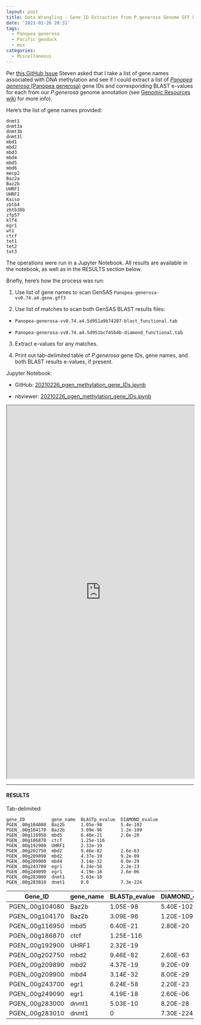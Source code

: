 ```yaml
---
layout: post
title: Data Wrangling - Gene ID Extraction from P.generosa Genome GFF Using Methylation Machinery List
date: '2021-02-26 20:31'
tags:
  - Panopea generosa
  - Pacific geoduck
  - mox
categories:
  - Miscellaneous
---
```

Per [this GitHub Issue](https://github.com/RobertsLab/resources/issues/1116) Steven asked that I take a list of gene names associated with DNA methylation and see if I could extract a list of [_Panopea generosa_ (Panopea generosa)](http://en.wikipedia.org/wiki/Geoduck) gene IDs and corresponding BLAST e-values for each from our _P.generosa_ genome annotation (see [Genomic Resources wiki](https://github.com/RobertsLab/resources/wiki/Genomic-Resources) for more info).

Here's the list of gene names provided:

```
dnmt1
dnmt3a
dnmt3b
dnmt3l
mbd1
mbd2
mbd3
mbd4
mbd5
mbd6
mecp2
Baz2a
Baz2b
UHRF1
UHRF2
Kaiso
zbtb4
zbtb38b
zfp57
klf4
egr1
wt1
ctcf
tet1
tet2
tet3
```

The operations were run in a Jupyter Notebook. All results are available in the notebook, as well as in the RESULTS section below.

Briefly, here's how the process was run:

1. Use list of gene names to scan GenSAS `Panopea-generosa-vv0.74.a4.gene.gff3`

2. Use list of matches to scan both GenSAS BLAST results files:

 - `Panopea-generosa-vv0.74.a4.5d951a9b74287-blast_functional.tab`

 - `Panopea-generosa-vv0.74.a4.5d951bcf45b4b-diamond_functional.tab`

 3. Extract e-values for any matches.

 4. Print out tab-delimited table of _P.generosa_ gene IDs, gene names, and both BLAST results e-values, if present.

Jupyter Notebook:

- GitHub: [20210226_pgen_methylation_gene_IDs.ipynb](https://github.com/RobertsLab/code/blob/master/notebooks/sam/20210226_pgen_methylation_gene_IDs.ipynb)

- nbviewer: [20210226_pgen_methylation_gene_IDs.ipynb](https://nbviewer.jupyter.org/github/RobertsLab/code/blob/master/notebooks/sam/20210226_pgen_methylation_gene_IDs.ipynb)

<iframe src="https://nbviewer.jupyter.org/github/RobertsLab/code/blob/master/notebooks/sam/20210226_pgen_methylation_gene_IDs.ipynb" width="100%" height="1000" scrolling="yes"></iframe>

---

#### RESULTS



Tab-delimited:

```
gene_ID          gene_name  BLASTp_evalue  DIAMOND_evalue
PGEN_.00g104080  Baz2b      1.05e-98       5.4e-102
PGEN_.00g104170  Baz2b      3.09e-96       1.2e-109
PGEN_.00g116950  mbd5       6.40e-21       2.8e-20
PGEN_.00g186870  ctcf       1.25e-116
PGEN_.00g192900  UHRF1      2.32e-19
PGEN_.00g202750  mbd2       9.46e-82       2.6e-63
PGEN_.00g209890  mbd2       4.37e-19       9.2e-09
PGEN_.00g209900  mbd4       3.14e-32       8.0e-29
PGEN_.00g243700  egr1       6.24e-58       2.2e-23
PGEN_.00g249090  egr1       4.19e-18       2.6e-06
PGEN_.00g283000  dnmt1      5.03e-10
PGEN_.00g283010  dnmt1      0.0            7.3e-224
```

| Gene_ID         | gene_name | BLASTp_evalue | DIAMOND_evalue |
|-----------------|-----------|---------------|----------------|
| PGEN_.00g104080 | Baz2b     | 1.05E-98      | 5.40E-102      |
| PGEN_.00g104170 | Baz2b     | 3.09E-96      | 1.20E-109      |
| PGEN_.00g116950 | mbd5      | 6.40E-21      | 2.80E-20       |
| PGEN_.00g186870 | ctcf      | 1.25E-116     |                |
| PGEN_.00g192900 | UHRF1     | 2.32E-19      |                |
| PGEN_.00g202750 | mbd2      | 9.46E-82      | 2.60E-63       |
| PGEN_.00g209890 | mbd2      | 4.37E-19      | 9.20E-09       |
| PGEN_.00g209900 | mbd4      | 3.14E-32      | 8.00E-29       |
| PGEN_.00g243700 | egr1      | 6.24E-58      | 2.20E-23       |
| PGEN_.00g249090 | egr1      | 4.19E-18      | 2.60E-06       |
| PGEN_.00g283000 | dnmt1     | 5.03E-10      | 8.20E-28       |
| PGEN_.00g283010 | dnmt1     | 0             | 7.30E-224      |
